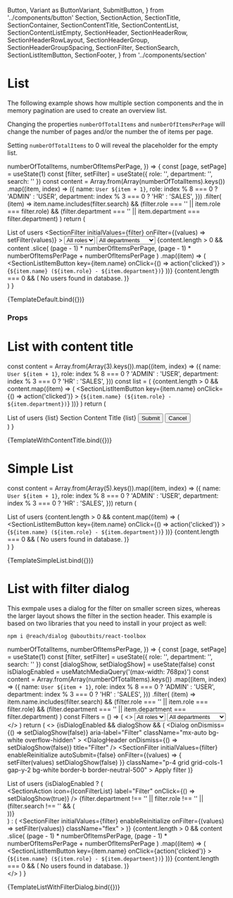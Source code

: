   Button,
  Variant as ButtonVariant,
  SubmitButton,
} from '../components/button'
  Section,
  SectionAction,
  SectionTitle,
  SectionContainer,
  SectionContentTitle,
  SectionContentList,
  SectionContentListEmpty,
  SectionHeader,
  SectionHeaderRow,
  SectionHeaderRowLayout,
  SectionHeaderGroup,
  SectionHeaderGroupSpacing,
  SectionFilter,
  SectionSearch,
  SectionListItemButton,
  SectionFooter,
} from '../components/section'

<Meta title="Examples/List" />

# List

The following example shows how multiple section components and the in memory pagination are used to create an overview list.

Changing the properties `numberOfTotalItems` and `numberOfItemsPerPage` will change the number of pages and/or the number the of items per page.

Setting `numberOfTotalItems` to 0 will reveal the placeholder for the empty list.

  numberOfTotalItems,
  numberOfItemsPerPage,
}) => {
  const [page, setPage] = useState(1)
  const [filter, setFilter] = useState({ role: '', department: '', search: '' })
  const content = Array.from(Array(numberOfTotalItems).keys())
    .map((item, index) => ({
      name: `User ${item + 1}`,
      role: index % 8 === 0 ? 'ADMIN' : 'USER',
      department: index % 3 === 0 ? 'HR' : 'SALES',
    }))
    .filter(
      (item) =>
        item.name.includes(filter.search) &&
        (filter.role === '' || item.role === filter.role) &&
        (filter.department === '' || item.department === filter.department)
    )
  return (
    <Section>
      <SectionHeader>
        <SectionHeaderRow>
          <SectionTitle>List of users</SectionTitle>
          <SectionAction label="Add" icon={IconAdd} />
        </SectionHeaderRow>
        <SectionFilter
          initialValues={filter}
          onFilter={(values) => setFilter(values)}
        >
          <SectionHeaderRow layout={SectionHeaderRowLayout.full}>
            <SectionHeaderGroup
              spacing={SectionHeaderGroupSpacing.md}
              className="flex-wrap gap-y-2"
            >
              <SectionSearch className="w-full md:w-auto grow" />
              <SectionHeaderGroup className="flex-wrap md:flex-nowrap w-full md:w-auto">
                <Select id="role" name="role" variant={InputVariant.underline}>
                  <option className="bg-gray-600" value="">
                    All roles
                  </option>
                  <option className="bg-gray-600" value="ADMIN">
                    Admin
                  </option>
                  <option className="bg-gray-600" value="USER">
                    User
                  </option>
                </Select>
                <Select
                  id="department"
                  name="department"
                  variant={InputVariant.underline}
                >
                  <option className="bg-gray-600" value="">
                    All departments
                  </option>
                  <option className="bg-gray-600" value="HR">
                    Human Resources
                  </option>
                  <option className="bg-gray-600" value="IT">
                    Engineering
                  </option>
                  <option className="bg-gray-600" value="SALES">
                    Sales
                  </option>
                </Select>
              </SectionHeaderGroup>
            </SectionHeaderGroup>
          </SectionHeaderRow>
        </SectionFilter>
      </SectionHeader>
      <SectionContainer>
        <SectionContentList>
          {content.length > 0 &&
            content
              .slice(
                (page - 1) * numberOfItemsPerPage,
                (page - 1) * numberOfItemsPerPage + numberOfItemsPerPage
              )
              .map((item) => (
                <SectionListItemButton
                  key={item.name}
                  onClick={() => action('clicked')}
                >
                  {`${item.name} (${item.role} - ${item.department})`}
                </SectionListItemButton>
              ))}
          {content.length === 0 && (
            <SectionContentListEmpty>
              No users found in database.
            </SectionContentListEmpty>
          )}
        </SectionContentList>
        <SectionFooterWithPaginationInMemory
          page={page}
          size={numberOfItemsPerPage}
          total={content.length}
          onChangePage={setPage}
        />
      </SectionContainer>
    </Section>
  )
}

<Canvas>
  <Story
    name="Default"
    args={{
      numberOfTotalItems: 1000,
      numberOfItemsPerPage: 5,
    }}
  >
    {TemplateDefault.bind({})}
  </Story>
</Canvas>

### Props

<ArgsTable story="Default" />

# List with content title

  const content = Array.from(Array(3).keys()).map((item, index) => ({
    name: `User ${item + 1}`,
    role: index % 8 === 0 ? 'ADMIN' : 'USER',
    department: index % 3 === 0 ? 'HR' : 'SALES',
  }))
  const list = (
    <SectionContentList>
      {content.length > 0 &&
        content.map((item) => (
          <SectionListItemButton
            key={item.name}
            onClick={() => action('clicked')}
          >
            {`${item.name} (${item.role} - ${item.department})`}
          </SectionListItemButton>
        ))}
    </SectionContentList>
  )
  return (
    <Section>
      <SectionHeader>
        <SectionTitle>List of users</SectionTitle>
      </SectionHeader>
      <SectionContainer>
        {list}
        <SectionContentTitle>Section Content Title</SectionContentTitle>
        {list}
        <SectionFooter>
          <Actions>
            <Button>Submit</Button>
            <Button variant={ButtonVariant.ghost} className="lg:order-first">
              Cancel
            </Button>
          </Actions>
        </SectionFooter>
      </SectionContainer>
    </Section>
  )
}

<Canvas>
  <Story
    name="ContentTitle"
    args={{
      numberOfTotalItems: 1000,
      numberOfItemsPerPage: 5,
    }}
  >
    {TemplateWithContentTitle.bind({})}
  </Story>
</Canvas>

# Simple List

  const content = Array.from(Array(5).keys()).map((item, index) => ({
    name: `User ${item + 1}`,
    role: index % 8 === 0 ? 'ADMIN' : 'USER',
    department: index % 3 === 0 ? 'HR' : 'SALES',
  }))
  return (
    <Section>
      <SectionHeader>
        <SectionTitle>List of users</SectionTitle>
      </SectionHeader>
      <SectionContainer>
        <SectionContentList>
          {content.length > 0 &&
            content.map((item) => (
              <SectionListItemButton
                key={item.name}
                onClick={() => action('clicked')}
              >
                {`${item.name} (${item.role} - ${item.department})`}
              </SectionListItemButton>
            ))}
          {content.length === 0 && (
            <SectionContentListEmpty>
              No users found in database.
            </SectionContentListEmpty>
          )}
        </SectionContentList>
      </SectionContainer>
    </Section>
  )
}

<Canvas>
  <Story name="SimpleList">{TemplateSimpleList.bind({})}</Story>
</Canvas>

# List with filter dialog

This exmpale uses a dialog for the filter on smaller screen sizes, whereas the larger layout shows the filter in the section header.
This example is based on two libraries that you need to install in your project as well:

```
npm i @reach/dialog @aboutbits/react-toolbox
```

  numberOfTotalItems,
  numberOfItemsPerPage,
}) => {
  const [page, setPage] = useState(1)
  const [filter, setFilter] = useState({ role: '', department: '', search: '' })
  const [dialogShow, setDialogShow] = useState(false)
  const isDialogEnabled = useMatchMediaQuery('(max-width: 768px)')
  const content = Array.from(Array(numberOfTotalItems).keys())
    .map((item, index) => ({
      name: `User ${item + 1}`,
      role: index % 8 === 0 ? 'ADMIN' : 'USER',
      department: index % 3 === 0 ? 'HR' : 'SALES',
    }))
    .filter(
      (item) =>
        item.name.includes(filter.search) &&
        (filter.role === '' || item.role === filter.role) &&
        (filter.department === '' || item.department === filter.department)
    )
  const Filters = () => (
    <>
      <Select id="role" name="role" variant={InputVariant.underline}>
        <option className="bg-gray-600" value="">
          All roles
        </option>
        <option className="bg-gray-600" value="ADMIN">
          Admin
        </option>
        <option className="bg-gray-600" value="USER">
          User
        </option>
      </Select>
      <Select
        id="department"
        name="department"
        variant={InputVariant.underline}
      >
        <option className="bg-gray-600" value="">
          All departments
        </option>
        <option className="bg-gray-600" value="HR">
          Human Resources
        </option>
        <option className="bg-gray-600" value="IT">
          Engineering
        </option>
        <option className="bg-gray-600" value="SALES">
          Sales
        </option>
      </Select>
      <SectionSearch className="col-span-full" />
    </>
  )
  return (
    <>
      {isDialogEnabled && dialogShow && (
        <Dialog
          onDismiss={() => setDialogShow(false)}
          aria-label="Filter"
          className="mx-auto bg-white overflow-hidden"
        >
          <DialogHeader onDismiss={() => setDialogShow(false)} title="Filter" />
          <SectionFilter
            initialValues={filter}
            enableReinitialize
            autoSubmit={false}
            onFilter={(values) => {
              setFilter(values)
              setDialogShow(false)
            }}
            className="p-4 grid grid-cols-1 gap-y-2 bg-white border-b border-neutral-500"
          >
            <Filters />
            <SubmitButton className="col-span-full mt-2">
              Apply filter
            </SubmitButton>
          </SectionFilter>
        </Dialog>
      )}
      <Section>
        <SectionHeader>
          <SectionHeaderRow>
            <SectionTitle>List of users</SectionTitle>
            {isDialogEnabled ? (
              <SectionHeaderGroup>
                <div className="relative flex items-center">
                  <SectionAction
                    icon={IconFilterList}
                    label="Filter"
                    onClick={() => setDialogShow(true)}
                  />
                  {filter.department !== '' ||
                    filter.role !== '' ||
                    (filter.search !== '' && (
                      <div className="absolute left-0 p-1 bg-primary-500 rounded-full" />
                    ))}
                </div>
              </SectionHeaderGroup>
            ) : (
              <SectionFilter
                initialValues={filter}
                enableReinitialize
                onFilter={(values) => setFilter(values)}
                className="flex"
              >
                <SectionHeaderGroup>
                  <Filters />
                </SectionHeaderGroup>
              </SectionFilter>
            )}
          </SectionHeaderRow>
        </SectionHeader>
        <SectionContainer>
          <SectionContentList>
            {content.length > 0 &&
              content
                .slice(
                  (page - 1) * numberOfItemsPerPage,
                  (page - 1) * numberOfItemsPerPage + numberOfItemsPerPage
                )
                .map((item) => (
                  <SectionListItemButton
                    key={item.name}
                    onClick={action('clicked')}
                  >
                    {`${item.name} (${item.role} - ${item.department})`}
                  </SectionListItemButton>
                ))}
            {content.length === 0 && (
              <SectionContentListEmpty>
                No users found in database.
              </SectionContentListEmpty>
            )}
          </SectionContentList>
          <SectionFooterWithPaginationInMemory
            page={page}
            size={numberOfItemsPerPage}
            total={content.length}
            onChangePage={setPage}
          />
        </SectionContainer>
      </Section>
    </>
  )
}

<Canvas>
  <Story
    name="ListWithFilterDialog"
    args={{
      numberOfTotalItems: 1000,
      numberOfItemsPerPage: 5,
    }}
  >
    {TemplateListWithFilterDialog.bind({})}
  </Story>
</Canvas>

